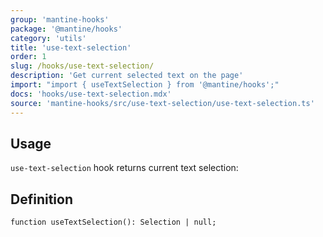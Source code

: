 ```yaml
---
group: 'mantine-hooks'
package: '@mantine/hooks'
category: 'utils'
title: 'use-text-selection'
order: 1
slug: /hooks/use-text-selection/
description: 'Get current selected text on the page'
import: "import { useTextSelection } from '@mantine/hooks';"
docs: 'hooks/use-text-selection.mdx'
source: 'mantine-hooks/src/use-text-selection/use-text-selection.ts'
---
```



## Usage

`use-text-selection` hook returns current text selection:

<Demo data={HooksDemos.useTextSelectionUsage} />

## Definition

```tsx
function useTextSelection(): Selection | null;
```

